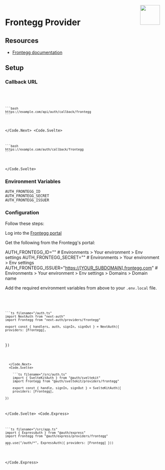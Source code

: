 
<img align="right" src="/img/providers/frontegg.svg" width="64" height="64" />

# Frontegg Provider

## Resources

- [Frontegg documentation](https://docs.frontegg.com/docs/how-to-use-our-docs)

## Setup

### Callback URL

<Code>
  <Code.Next>

    ```bash
    https://example.com/api/auth/callback/frontegg
    ```

  </Code.Next>
  <Code.Svelte>

    ```bash
    https://example.com/auth/callback/frontegg
    ```

  </Code.Svelte>
</Code>

### Environment Variables

```
AUTH_FRONTEGG_ID
AUTH_FRONTEGG_SECRET
AUTH_FRONTEGG_ISSUER
```

### Configuration

Follow these steps:

Log into the [Frontegg portal](https://portal.frontegg.com)

Get the following from the Frontegg's portal:

AUTH_FRONTEGG_ID="<Client ID>" # Environments > Your environment > Env settings
AUTH_FRONTEGG_SECRET="<API KEY>" # Environments > Your environment > Env settings
AUTH_FRONTEGG_ISSUER="<https://[YOUR_SUBDOMAIN].frontegg.com>" # Environments > Your environment > Env settings > Domains > Domain name

Add the required environment variables from above to your `.env.local` file.

<Code>
  <Code.Next>

    ```ts filename="/auth.ts"
    import NextAuth from "next-auth"
    import Frontegg from "next-auth/providers/frontegg"

    export const { handlers, auth, signIn, signOut } = NextAuth({
    providers: [Frontegg],

})

````

  </Code.Next>
  <Code.Svelte>

    ```ts filename="/src/auth.ts"
    import { SvelteKitAuth } from "@auth/sveltekit"
    import Frontegg from "@auth/sveltekit/providers/frontegg"

    export const { handle, signIn, signOut } = SvelteKitAuth({
    providers: [Frontegg],

})
````

  </Code.Svelte>
  <Code.Express>

    ```ts filename="/src/app.ts"
    import { ExpressAuth } from "@auth/express"
    import Frontegg from "@auth/express/providers/frontegg"

    app.use("/auth/*", ExpressAuth({ providers: [Frontegg] }))
    ```

  </Code.Express>
</Code>
